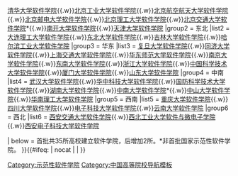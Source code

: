 {{navbox
|name = 示范性软件学院
|title = [[示范性软件学院]]
|listclass=hlist
|image = 
|titlestyle =
|groupstyle=
|liststyle=
|above =相关：[[中华人民共和国教育]]、[[中国大陆高等学校列表]]、[[示范性软件学院]]

|group1 = 华北
|list1 = [[北京大学软件与微电子学院]]{{.w}}[[清华大学软件学院]]{{.w}}[[北京工业大学软件学院]]{{.w}}[[北京航空航天大学软件学院]]{{.w}}[[北京邮电大学软件学院]]{{.w}}[[北京理工大学软件学院]]{{.w}}[[北京交通大学软件学院]]*{{.w}}[[南开大学软件学院]]{{.w}}[[天津大学软件学院]]
|group2 = 东北
|list2 = [[大连理工大学软件学院]]{{.w}}[[东北大学软件学院]]{{.w}}[[吉林大学软件学院]]{{.w}}[[哈尔滨工业大学软件学院]]
|group3 = 华东
|list3 = [[复旦大学软件学院]]{{.w}}[[同济大学软件学院]]{{.w}}[[上海交通大学软件学院]]{{.w}}[[华东师范大学软件学院]]{{.w}}[[南京大学软件学院]]{{.w}}[[东南大学软件学院]]{{.w}}[[浙江大学软件学院]]{{.w}}[[中国科学技术大学软件学院]]{{.w}}[[厦门大学软件学院]]{{.w}}[[山东大学软件学院]]
|group4 = 中南
|list4 = [[武汉大学软件学院]]{{.w}}[[华中科技大学软件学院]]{{.w}}[[国防科学技术大学软件学院]]{{.w}}[[湖南大学软件学院]]{{.w}}[[中南大学软件学院]]*{{.w}}[[中山大学软件学院]]{{.w}}[[华南理工大学软件学院]]
|group5 = 西南
|list5 = [[重庆大学软件学院]]{{.w}}[[四川大学软件学院]]{{.w}}[[电子科技大学软件学院]]{{.w}}[[云南大学软件学院]]
|group6 = 西北
|list6 = [[西安交通大学软件学院]]{{.w}}[[西北工业大学软件与微电子学院]]{{.w}}[[西安电子科技大学软件学院]]

| below = 首批共35所高校建立软件学院，后增加2所。*非首批国家示范性软件学院。
}}<includeonly>{{#ifeq: {{{1}}} | nocat | <!--空--> | [[Category:示范性软件学院]] }}</includeonly><noinclude>
[[Category:中国高等院校导航模板]]
</noinclude>